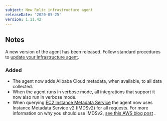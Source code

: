 ```yaml
---
subject: New Relic infrastructure agent
releaseDate: '2020-05-25'
version: 1.11.42
---
```


## Notes

A new version of the agent has been released. Follow standard procedures to [update your Infrastructure agent](/docs/infrastructure/new-relic-infrastructure/installation/update-infrastructure-agent).

### Added

* The agent now adds Alibaba Cloud metadata, when available, to all data collected.
* When the agent runs in verbose mode, all integrations that support it now also run in verbose mode.
* When querying [EC2 Instance Metadata Service](https://docs.aws.amazon.com/AWSEC2/latest/UserGuide/ec2-instance-metadata.html) the agent now uses Instance Metadata Service v2 (IMDSv2) for all requests. For more information on why you should use IMDSv2, [see this AWS blog post](https://aws.amazon.com/blogs/security/defense-in-depth-open-firewalls-reverse-proxies-ssrf-vulnerabilities-ec2-instance-metadata-service/) .
